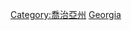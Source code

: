 {{commonscat|Transport in Georgia (U.S. state)}}

[[Category:喬治亞州|Category:喬治亞州]]
[[Category:美國各州交通|Georgia]]